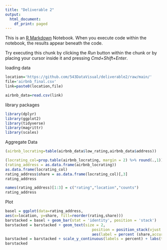 ```yaml
---
title: "Deliverable 2"
output:
  html_document:
    df_print: paged
---
```


This is an [R Markdown](http://rmarkdown.rstudio.com) Notebook. When you execute code within the notebook, the results appear beneath the code. 

Try executing this chunk by clicking the *Run* button within the chunk or by placing your cursor inside it and pressing *Cmd+Shift+Enter*. 


loading data 
```r
location='https://github.com/543DataVisual/deliverable2/raw/main/'
file='airbnb_final.csv'
link=paste0(location,file)

airbnb_data=read.csv(link)
```
library packages
```r
library(dplyr)
library(ggplot2)
library(tidyverse)
library(magrittr)
library(scales)
```
Aggregate Data
```r
(airbnb_locrating=table(airbnb_data$low_rating,airbnb_data$address))

```
```r
(locrating_col=prop.table(airbnb_locrating, margin = 2) %>% round(.,1))
(rating_address = as.data.frame(airbnb_locrating))
as.data.frame(locrating_col)
rating_address$share = as.data.frame(locrating_col)[,3]
rating_address
```
```r
names(rating_address)[1:3] = c("rating","location","counts")
rating_address
```
Plot
```r
basel = ggplot(data=rating_address,
aes(x=location, y=share, fill=reorder(rating,share)))
barstacked = basel + geom_bar(stat = 'identity', position = 'stack')
barstacked = barstacked + geom_text(size = 2,
                                       position = position_stack(vjust = 0.6),
                                       aes(label = percent (share,accuracy = 0.1)))
barstacked = barstacked + scale_y_continuous(labels = percent) + labs(title= 'Airbnb Rating by Location')
barstacked
```

